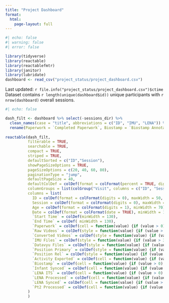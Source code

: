 ```yaml
---
title: "Project Dashboard"
format: 
  html:
    page-layout: full
---
```


```r
#| echo: false
#| warning: false
#| error: false

library(tidyverse)
library(reactable)
library(reactablefmtr)
library(janitor)
library(lubridate)
dashboard <- read_csv("project_status/project_dashboard.csv")
```

| Last updated: `r file.info("project_status/project_dashboard.csv")$ctime` 
| Dataset contains `r length(unique(dashboard$id))` unique participants with `r nrow(dashboard)` overall sessions. 

```r
#| echo: false

dash_filt <- dashboard %>% select(-sessions_dir) %>% 
  clean_names(case = "title", abbreviations = c("ID", "IMU", "LENA")) %>% 
  rename(Paperwork = `Completed Paperwork`, Biostamp = `Biostamp Annotations`, `LENA ITS` = `LENA Downloaded`, Age = Agemo)
  
reactable(dash_filt, 
          filterable = TRUE, 
          searchable = TRUE, 
          compact = TRUE,
          striped = TRUE,
          defaultSorted = c("ID","Session"), 
          showPageSizeOptions = TRUE,
          pageSizeOptions = c(20, 40, 60, 80),
          paginationType = "jump",
          defaultPageSize = 40,
          defaultColDef = colDef(format = colFormat(percent = TRUE, digits = 1)),
          columnGroups = list(colGroup("Visit", columns = c("ID", "Session", "Age"), sticky = "left")),
          columns = list(
            ID = colDef(format = colFormat(digits = 0), maxWidth = 50, align = "left"),
            Session = colDef(format = colFormat(digits = 0), maxWidth = 100, align = "left"),
            Age = colDef(format = colFormat(digits = 1), minWidth = 70),
            Date = colDef(format = colFormat(date = TRUE), minWidth = 130),
            `Start Time` = colDef(minWidth = 130),
            `End Time` = colDef( minWidth = 130),
            `Paperwork` = colDef(cell = function(value) {if (value > 0) "\u2714\ufe0f" else "\u274c"}, minWidth = 110),
            `Raw Videos` = colDef(style = function(value) {if (value > 0) list(color = "#008000") else list(color = "#e00000", fontWeight = "bold")}, format = colFormat(digits = 0)),
            `Converted Videos` = colDef(style = function(value) {if (value > 0) list(color = "#008000") else list(color = "#e00000", fontWeight = "bold")}, format = colFormat(digits = 0)),
            `IMU Files` = colDef(style = function(value) {if (value > 3) list(color = "#008000") else list(color = "#e00000", fontWeight = "bold")}, format = colFormat(digits = 0)),
            `Datavyu Files` = colDef(style = function(value) {if (value > 0) list(color = "#008000") else list(color = "#e00000", fontWeight = "bold")}, format = colFormat(digits = 0)),
            `Position Primary` = colDef(style = function(value) {if (value > 15) list(color = "#008000") else list(color = "#e00000", fontWeight = "bold")}, format = colFormat(digits = 0)),
            `Position Rel` = colDef(style = function(value) {if (value > 15) list(color = "#008000") else list(color = "#e00000", fontWeight = "bold")}, format = colFormat(digits = 0)),
            `Activity Exported` = colDef(cell = function(value) {if (value > 0) "\u2714\ufe0f" else "\u274c"}),
            `Biostamp` = colDef(cell = function(value) {if (value > 0) "\u2714\ufe0f" else "\u274c"}),
            `Infant Synced` = colDef(cell = function(value) {if (value > 0) "\u2714\ufe0f" else "\u274c"}),
            `LENA ITS` = colDef(cell = function(value) {if (value > 0) "\u2714\ufe0f" else "\u274c"}),
            `LENA Processed` = colDef(cell = function(value) {if (value > 0) "\u2714\ufe0f" else "\u274c"}, minWidth = 130),
            `LENA Synced` = colDef(cell = function(value) {if (value > 0) "\u2714\ufe0f" else "\u274c"}),
            `Pt2 Processed` = colDef(cell = function(value) {if (value > 0) "\u2714\ufe0f" else "\u274c"})
          )
          )
```
